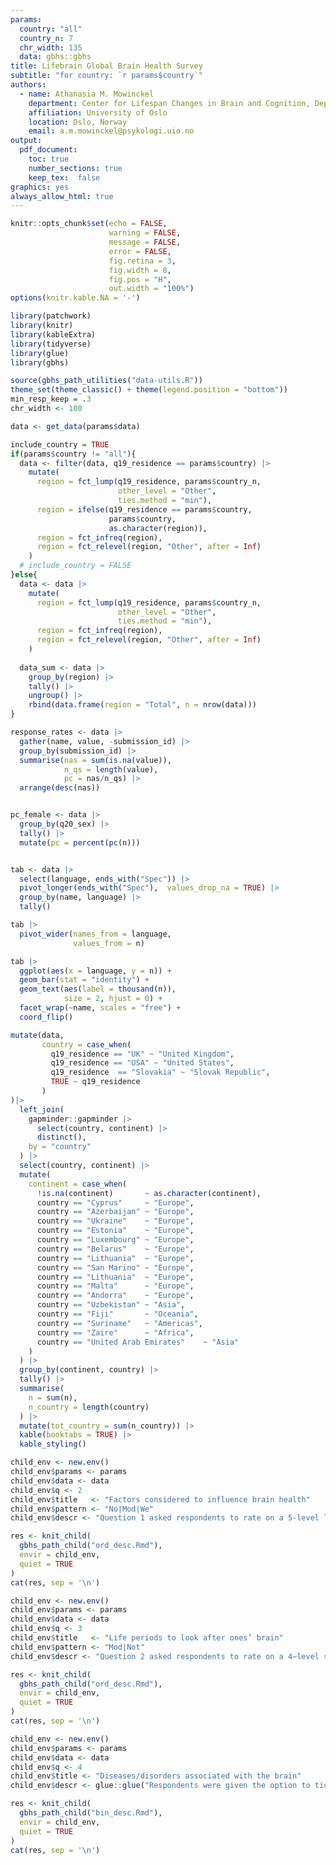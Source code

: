 ```yaml
---
params: 
  country: "all"
  country_n: 7
  chr_width: 135
  data: gbhs::gbhs
title: Lifebrain Global Brain Health Survey
subtitle: "for country: `r params$country`"
authors:
  - name: Athanasia M. Mowinckel
    department: Center for Lifespan Changes in Brain and Cognition, Dept. of Psychology
    affiliation: University of Oslo
    location: Oslo, Norway
    email: a.m.mowinckel@psykologi.uio.no
output: 
  pdf_document:
    toc: true
    number_sections: true
    keep_tex:  false
graphics: yes
always_allow_html: true
---
```


```r
knitr::opts_chunk$set(echo = FALSE, 
                      warning = FALSE,
                      message = FALSE,
                      error = FALSE,
                      fig.retina = 3,
                      fig.width = 8,
                      fig.pos = "H",
                      out.width = "100%")
options(knitr.kable.NA = '-')

library(patchwork)
library(knitr)
library(kableExtra)
library(tidyverse) 
library(glue)
library(gbhs)

source(gbhs_path_utilities("data-utils.R"))
theme_set(theme_classic() + theme(legend.position = "bottom"))
min_resp_keep = .3
chr_width <- 100
```

```r
data <- get_data(params$data)

include_country = TRUE
if(params$country != "all"){
  data <- filter(data, q19_residence == params$country) |> 
    mutate(
      region = fct_lump(q19_residence, params$country_n, 
                        other_level = "Other", 
                        ties.method = "min"),
      region = ifelse(q19_residence == params$country, 
                      params$country, 
                      as.character(region)),
      region = fct_infreq(region),
      region = fct_relevel(region, "Other", after = Inf)
    )
  # include_country = FALSE
}else{
  data <- data |> 
    mutate(
      region = fct_lump(q19_residence, params$country_n, 
                        other_level = "Other", 
                        ties.method = "min"),
      region = fct_infreq(region),
      region = fct_relevel(region, "Other", after = Inf)
    )
  
  data_sum <- data |>
    group_by(region) |>
    tally() |> 
    ungroup() |> 
    rbind(data.frame(region = "Total", n = nrow(data)))
}

response_rates <- data |> 
  gather(name, value, -submission_id) |> 
  group_by(submission_id) |> 
  summarise(nas = sum(is.na(value)),
            n_qs = length(value),
            pc = nas/n_qs) |> 
  arrange(desc(nas))


pc_female <- data |> 
  group_by(q20_sex) |> 
  tally() |> 
  mutate(pc = percent(pc(n)))


tab <- data |> 
  select(language, ends_with("Spec")) |> 
  pivot_longer(ends_with("Spec"),  values_drop_na = TRUE) |> 
  group_by(name, language) |> 
  tally() 

tab |> 
  pivot_wider(names_from = language,
              values_from = n)

tab |> 
  ggplot(aes(x = language, y = n)) + 
  geom_bar(stat = "identity") +
  geom_text(aes(label = thousand(n)), 
            size = 2, hjust = 0) +
  facet_wrap(~name, scales = "free") +
  coord_flip()
```

```r
mutate(data, 
       country = case_when(
         q19_residence == "UK" ~ "United Kingdom",
         q19_residence == "USA" ~ "United States",
         q19_residence  == "Slovakia" ~ "Slovak Republic",
         TRUE ~ q19_residence 
       )
)|> 
  left_join(
    gapminder::gapminder |> 
      select(country, continent) |> 
      distinct(),
    by = "country"
  ) |> 
  select(country, continent) |> 
  mutate(
    continent = case_when(
      !is.na(continent)       ~ as.character(continent),
      country == "Cyprus"     ~ "Europe",
      country == "Azerbaijan" ~ "Europe",
      country == "Ukraine"    ~ "Europe",
      country == "Estonia"    ~ "Europe",
      country == "Luxembourg" ~ "Europe",
      country == "Belarus"    ~ "Europe",
      country == "Lithuania"  ~ "Europe",
      country == "San Marino" ~ "Europe",
      country == "Lithuania"  ~ "Europe",
      country == "Malta"      ~ "Europe",
      country == "Andorra"    ~ "Europe",
      country == "Uzbekistan" ~ "Asia",
      country == "Fiji"       ~ "Oceania",
      country == "Suriname"   ~ "Americas",
      country == "Zaire"      ~ "Africa",
      country == "United Arab Emirates"    ~ "Asia"
    )
  ) |> 
  group_by(continent, country) |> 
  tally() |> 
  summarise(
    n = sum(n),
    n_country = length(country)
  ) |> 
  mutate(tot_country = sum(n_country)) |> 
  kable(booktabs = TRUE) |> 
  kable_styling()
```

\newpage

```r
child_env <- new.env()
child_env$params <- params
child_env$data <- data
child_env$q <- 2
child_env$title   <- "Factors considered to influence brain health"
child_env$pattern <- "No|Mod|We"
child_env$descr <- "Question 1 asked respondents to rate on a 5-level likert-scale how strongly different life periods influence brain health."

res <- knit_child(
  gbhs_path_child("ord_desc.Rmd"),
  envir = child_env,
  quiet = TRUE
)
cat(res, sep = '\n')
```

\newpage

```r
child_env <- new.env()
child_env$params <- params
child_env$data <- data
child_env$q <- 3
child_env$title   <- "Life periods to look after ones’ brain"
child_env$pattern <- "Mod|Not"
child_env$descr <- "Question 2 asked respondents to rate on a 4−level scale at which life stages it is important to look after one's  brain health. In the womb (before birth); Childhood (0-12 years); Adolescence (13-18 years); Young adulthood (19−45 years); Middle age (45-65 years); Old age (over 65 years)"

res <- knit_child(
  gbhs_path_child("ord_desc.Rmd"),
  envir = child_env,
  quiet = TRUE
)
cat(res, sep = '\n')
```

\newpage


```r
child_env <- new.env()
child_env$params <- params
child_env$data <- data
child_env$q <- 4
child_env$title <- "Diseases/disorders associated with the brain"
child_env$descr <- glue::glue("Respondents were given the option to tick boxes with the diseases presented above to indicate which ones they associated with the brain. They were allowed to select as many categories as they wished. The question was optional, and as such we present data from the {thousand(length(unique(gbhs_long_q(4, data)$submission_id)))} who responded to the question. We do not know if those who refrained from responding did so because they did not associate any of the diseases with the brain, or if they simply did not wish to respond.")

res <- knit_child(
  gbhs_path_child("bin_desc.Rmd"),
  envir = child_env,
  quiet = TRUE
)
cat(res, sep = '\n')
```

